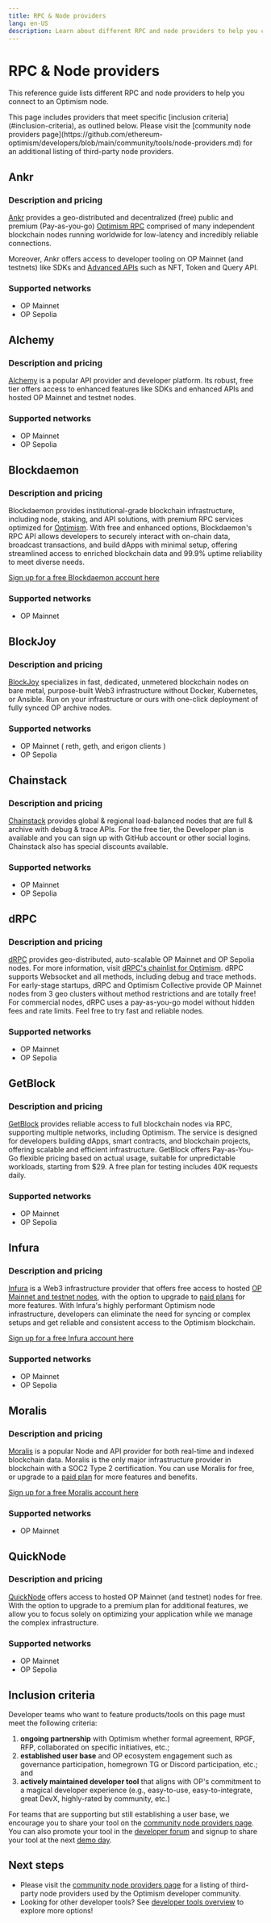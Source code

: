 ```yaml
---
title: RPC & Node providers
lang: en-US
description: Learn about different RPC and node providers to help you connect to an Optimism node.
---
```



# RPC & Node providers

This reference guide lists different RPC and node providers to help you connect to an Optimism node.

<Callout type="default">
  This page includes providers that meet specific [inclusion criteria](#inclusion-criteria), as outlined below. Please visit the [community node providers page](https://github.com/ethereum-optimism/developers/blob/main/community/tools/node-providers.md) for an additional listing of third-party node providers.
</Callout>

## Ankr

### Description and pricing

[Ankr](https://www.ankr.com/) provides a geo-distributed and decentralized (free) public and premium (Pay-as-you-go) [Optimism RPC](https://www.ankr.com/rpc/optimism/) comprised of many independent blockchain nodes running worldwide for low-latency and incredibly reliable connections.

Moreover, Ankr offers access to developer tooling on OP Mainnet (and testnets) like SDKs and [Advanced APIs](https://www.ankr.com/advanced-api/) such as NFT, Token and Query API.

### Supported networks

*   OP Mainnet
*   OP Sepolia

## Alchemy

### Description and pricing

[Alchemy](https://docs.alchemy.com/reference/optimism-api-quickstart/?a=818c11a8da) is a popular API provider and developer platform. Its robust, free tier offers access to enhanced features like SDKs and enhanced APIs and hosted OP Mainnet and testnet nodes.

### Supported networks

*   OP Mainnet
*   OP Sepolia

## Blockdaemon

### Description and pricing

Blockdaemon provides institutional-grade blockchain infrastructure, including node, staking, and API solutions, with premium RPC services optimized for [Optimism](https://docs.blockdaemon.com/reference/how-to-access-optimism-api). With free and enhanced options, Blockdaemon's RPC API allows developers to securely interact with on-chain data, broadcast transactions, and build dApps with minimal setup, offering streamlined access to enriched blockchain data and 99.9% uptime reliability to meet diverse needs.

[Sign up for a free Blockdaemon account here](https://app.blockdaemon.com/signin/register)

### Supported networks

*   OP Mainnet

## BlockJoy

### Description and pricing

[BlockJoy](https://blockjoy.com) specializes in fast, dedicated, unmetered blockchain nodes on bare metal, purpose-built Web3 infrastructure without Docker, Kubernetes, or Ansible. Run on your infrastructure or ours with one-click deployment of fully synced OP archive nodes.

### Supported networks

*   OP Mainnet ( reth, geth, and erigon clients )
*   OP Sepolia

## Chainstack

### Description and pricing

[Chainstack](https://chainstack.com/build-better-with-optimism/) provides global & regional load-balanced nodes that are full & archive with debug & trace APIs. For the free tier, the Developer plan is available and you can sign up with GitHub account or other social logins. Chainstack also has special discounts available.

### Supported networks

*   OP Mainnet
*   OP Sepolia

## dRPC

### Description and pricing

[dRPC](https://drpc.org) provides geo-distributed, auto-scalable OP Mainnet and OP Sepolia nodes. For more information, visit [dRPC's chainlist for Optimism](https://drpc.org/chainlist/optimism). dRPC supports Websocket and all methods, including debug and trace methods.
For early-stage startups, dRPC and Optimism Collective provide OP Mainnet nodes from 3 geo clusters without method restrictions and are totally free!
For commercial nodes, dRPC uses a pay-as-you-go model without hidden fees and rate limits. Feel free to try fast and reliable nodes.

### Supported networks

*   OP Mainnet
*   OP Sepolia

## GetBlock

### Description and pricing

[GetBlock](https://getblock.io/nodes/op/?utm_source=op-docs&utm_medium=partner-docs) provides reliable access to full blockchain nodes via RPC, supporting multiple networks, including Optimism. The service is designed for developers building dApps, smart contracts, and blockchain projects, offering scalable and efficient infrastructure.
GetBlock offers Pay-as-You-Go flexible pricing based on actual usage, suitable for unpredictable workloads, starting from $29. A free plan for testing includes 40K requests daily.

### Supported networks

*   OP Mainnet
*   OP Sepolia

## Infura

### Description and pricing

[Infura](https://infura.io) is a Web3 infrastructure provider that offers free access to hosted [OP Mainnet and testnet nodes](https://docs.infura.io/infura/networks/optimism), with the option to upgrade to [paid plans](https://www.infura.io/pricing) for more features. With Infura's highly performant Optimism node infrastructure, developers can eliminate the need for syncing or complex setups and get reliable and consistent access to the Optimism blockchain.

[Sign up for a free Infura account here](https://developer.metamask.io/register)

### Supported networks

*   OP Mainnet
*   OP Sepolia

## Moralis

### Description and pricing

[Moralis](https://moralis.io/?utm_source=op-docs\&utm_medium=partner-docs) is a popular Node and API provider for both real-time and indexed blockchain data. Moralis is the only major infrastructure provider in blockchain with a SOC2 Type 2 certification. You can use Moralis for free, or upgrade to a [paid plan](https://moralis.io/pricing/?utm_source=op-docs\&utm_medium=partner-docs) for more features and benefits.

[Sign up for a free Moralis account here](https://admin.moralis.io/register/?utm_source=op-docs\&utm_medium=partner-docs)

### Supported networks

*   OP Mainnet

## QuickNode

### Description and pricing

[QuickNode](https://www.quicknode.com/) offers access to hosted OP Mainnet (and testnet) nodes for free.
With the option to upgrade to a premium plan for additional features, we allow you to focus solely on optimizing your application while we manage the complex infrastructure.

### Supported networks

*   OP Mainnet
*   OP Sepolia

## Inclusion criteria

Developer teams who want to feature products/tools on this page must meet the following criteria:

1.  **ongoing partnership** with Optimism whether formal agreement, RPGF, RFP, collaborated on specific initiatives, etc.;
2.  **established user base** and OP ecosystem engagement such as governance participation, homegrown TG or Discord participation, etc.; and
3.  **actively maintained developer tool** that aligns with OP's commitment to a magical developer experience (e.g., easy-to-use, easy-to-integrate, great DevX, highly-rated by community, etc.)

For teams that are supporting but still establishing a user base, we encourage you to share your tool on the [community node providers page](https://github.com/ethereum-optimism/developers/blob/main/community/tools/node-providers.md).
You can also promote your tool in the [developer forum](https://github.com/ethereum-optimism/developers/discussions/categories/show-and-tell) and signup to share your tool at the next [demo day](https://community.optimism.io/docs/contribute/demo-day/).

## Next steps

*   Please visit the [community node providers page](https://github.com/ethereum-optimism/developers/blob/main/community/tools/node-providers.md) for a listing of third-party node providers used by the Optimism developer community.
*   Looking for other developer tools? See [developer tools overview](/app-developers/tools/overview) to explore more options!
